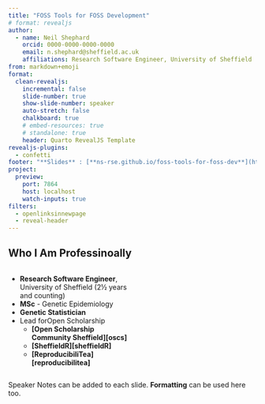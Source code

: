 ```yaml
---
title: "FOSS Tools for FOSS Development"
# format: revealjs
author:
  - name: Neil Shephard
    orcid: 0000-0000-0000-0000
    email: n.shephard@sheffield.ac.uk
    affiliations: Research Software Engineer, University of Sheffield
from: markdown+emoji
format:
  clean-revealjs:
    incremental: false
    slide-number: true
    show-slide-number: speaker
    auto-stretch: false
    chalkboard: true
    # embed-resources: true
    # standalone: true
    header: Quarto RevealJS Template
revealjs-plugins:
  - confetti
footer: "**Slides** : [**ns-rse.github.io/foss-tools-for-foss-dev**](https://ns-rse.github.io/foss-tools-for-foss-dev)"
project:
  preview:
    port: 7864
    host: localhost
    watch-inputs: true
filters:
  - openlinksinnewpage
  - reveal-header
---
```


<!-- ## Scan This -->

<!-- {{< qrcode <https://ns-rse.github.io/quarto-revealjs-template> qr1 width=400 height=400 >}} -->

<!-- [ns-rse.github.io/quarto-revealjs-template](https://ns-rse.github.io/quarto-revealjs-template) -->

## Who I Am Professinoally

:::: {.columns}

::: {.column width="50%"}
- **Research Software Engineer**, University of Sheffield (2½ years and counting)
- **MSc** - Genetic Epidemiology
- **Genetic Statistician**
- Lead forOpen Scholarship
  - **[Open Scholarship Community Sheffield][oscs]**
  - **[SheffieldR][sheffieldR]**
  - **[ReproducibiliTea][reproducibilitea]**

:::
::: {.column width="50%"}

:::

::::

::: {.notes}
Speaker Notes can be added to each slide. **Formatting** can be used here too.
:::


<!-- ## Quarto RevealJS Slides -->

<!-- This is a [Quarto](https://quarto.org/) template for creating [RevealJS](https://revealjs.com/) slides. -->

<!-- The template can be used as a starting point for your own slides and includes a number of different layouts and examples -->
<!-- of Markdown syntax, slide layout, links, embedding images and configuration options. -->

<!-- ## Formatting -->

<!-- Quarto slides are written in [Markdown](https://quarto.org/docs/authoring/markdown-basics.html). -->

<!-- | Markdown Syntax                              | Output                                | -->
<!-- |:---------------------------------------------|:--------------------------------------| -->
<!-- | `*italics*`, `**bold**`, `***bolditalics***` | *italics*, **bold**, **bold italics** | -->
<!-- | `superscript^1^`, `subscript~2~`             | superscript^1^, subscript~2~          | -->
<!-- | `~~strikethrough~~`                          | ~~strikethrough~~                     | -->
<!-- | ```code```                                   | `code`                                | -->
<!-- | `[Quarto](https://quarto.org)`               | [Quarto](https://quarto.org)          | -->


<!-- ## Columns and Lists -->

<!-- Slides can have columns and you can create [lists](https://quarto.org/docs/authoring/markdown-basics.html#lists) of -->
<!-- different types. -->

<!-- :::: {.columns} -->

<!-- ::: {.column width="50%"} -->
<!-- **ToDo** (code) -->

<!-- ```markdown -->
<!-- + Learn Markdown -->
<!-- + Create Quarto Slides -->
<!-- + Publish on GitHub -->
<!-- ``` -->

<!-- ::: -->

<!-- ::: {.column width="50%"} -->
<!-- **ToDo** (Rendered) -->

<!-- + Learn Markdown -->
<!-- + Create Quarto Slides -->
<!-- + Publish on GitHub -->

<!-- ::: -->
<!-- :::: -->

<!-- ::: {.notes} -->
<!-- Slides can have columns and we can create unordered lists. -->
<!-- ::: -->

<!-- ## Columns and Lists (cont.) -->

<!-- :::: {.columns} -->

<!-- ::: {.column width="50%"} -->
<!-- **Ordered** (code) -->

<!-- ```markdown -->
<!-- 1. A comes before -->
<!-- 2. B which is followed by -->
<!-- 3. C -->
<!-- ``` -->

<!-- ::: -->

<!-- ::: {.column width="50%"} -->
<!-- **Ordered** (Rendered) -->

<!-- 1. A comes before -->
<!-- 2. B which is followed by -->
<!-- 3. C -->

<!-- ::: -->
<!-- :::: -->

<!-- ::: {.notes} -->
<!-- Or ordered lists. -->
<!-- ::: -->

<!-- ## Tables -->

<!-- You can manually add [tables](https://quarto.org/docs/authoring/markdown-basics.html#tables). -->

<!-- :::: {.columns} -->

<!-- ::: {.column width="50%"} -->

<!-- ```markdown -->
<!-- | Right | Left | Default | Center | -->
<!-- |------:|:-----|---------|:------:| -->
<!-- |   12  |  12  |    12   |    12  | -->
<!-- |  123  |  123 |   123   |   123  | -->
<!-- |    1  |    1 |     1   |     1  | -->
<!-- ``` -->

<!-- ::: -->
<!-- ::: {.column width="50%"} -->

<!-- | Right | Left | Default | Center | -->
<!-- |------:|:-----|---------|:------:| -->
<!-- |   12  |  12  |    12   |    12  | -->
<!-- |  123  |  123 |   123   |   123  | -->
<!-- |    1  |    1 |     1   |     1  | -->

<!-- ::: -->
<!-- :::: -->

<!-- ::: {.notes} -->
<!-- Tables can be added, but there is a better way to include these programatically -->
<!-- ::: -->

<!-- ## Equations -->

<!-- | Markdown Syntax                    | Output                       | -->
<!-- |:----------------------------------:|:-----------------------------| -->
<!-- | `inline math $E = mc^{2}$`         | inline math $E = mc^{2}$     | -->
<!-- | ```display math: $$E = mc^{2}$$``` | display math: $$E = mc^{2}$$ | -->

<!-- ::: {.notes} -->
<!-- You can write equations if you need to. -->
<!-- ::: -->

<!-- ## Embed Images -->

<!-- [Figures](https://quarto.org/docs/authoring/figures.html) can be embeded using a URL and resized. -->

<!-- ```markdown -->
<!-- ![Relaxing in the Julian Alps](https://live.staticflickr.com/65535/53144704609_c5e6fa8c77_k.jpg){width=700} -->
<!-- ``` -->

<!-- ![Relaxing in the Julian Alps](https://live.staticflickr.com/65535/53144704609_c5e6fa8c77_k.jpg){width=700} -->

<!-- ::: {.notes} -->
<!-- ::: -->

<!-- ## Embed Images (*cont.*) -->

<!-- You can also include images locally.^[Make sure to `git add` them otherwise they won't publish] and make them hyperlinks. -->

<!-- ```markdown -->
<!-- ![[OSC Sheffield](https://osc-international.com/osc-sheffield)](img/OSC_Sheffield.png){width=300} -->
<!-- ``` -->

<!-- ![[OSC Sheffield](https://osc-international.com/osc-sheffield)](img/OSC_Sheffield.png){width=300} -->

<!-- ::: {.notes} -->
<!-- ::: -->

<!-- ## R code -->

<!-- :::: {.columns} -->

<!-- ::: {.column width="50%"} -->
<!-- Include [R code and output](https://quarto.org/docs/computations/r.html) with automatic referencing (see @fig-airquality2) -->

<!-- ```{r} -->
<!-- #| label: fig-airquality -->
<!-- #| fig-cap: "Temperature and ozone level." -->
<!-- #| warning: false -->
<!-- #| eval: false -->
<!-- #| echo: true -->
<!-- library(ggplot2) -->

<!-- ggplot(airquality, aes(Temp, Ozone)) + -->
<!--   geom_point() + -->
<!--   geom_smooth(method = "loess") -->
<!-- ``` -->

<!-- ::: -->
<!-- ::: {.column width="50%"} -->

<!-- ```{r} -->
<!-- #| label: fig-airquality2 -->
<!-- #| fig-cap: "Temperature and ozone level." -->
<!-- #| warning: false -->

<!-- library(ggplot2) -->

<!-- ggplot(airquality, aes(Temp, Ozone)) + -->
<!--   geom_point() + -->
<!--   geom_smooth(method = "loess") -->
<!-- ``` -->

<!-- ::: -->

<!-- :::: -->

<!-- ::: {.notes} -->
<!-- [R](https://www.r-project.org/) code can be embeded and executed to produce tables and figures. -->
<!-- ::: -->

<!-- ## Python code -->

<!-- ::: {.column width="50%"} -->
<!-- Include [Python code and output](https://quarto.org/docs/computations/python.html) too -->

<!-- ```{.python} -->
<!-- #| label: fig-polar -->
<!-- #| fig-cap: "A line plot on a polar axis." -->
<!-- #| warning: false -->
<!-- #| eval: false -->
<!-- #| echo: true -->
<!-- import numpy as np -->
<!-- import matplotlib.pyplot as plt -->

<!-- r = np.arange(0, 2, 0.01) -->
<!-- theta = 2 * np.pi * r -->
<!-- fig, ax = plt.subplots( -->
<!--   subplot_kw = {'projection': 'polar'} -->
<!-- ) -->
<!-- ax.plot(theta, r) -->
<!-- ax.set_rticks([0.5, 1, 1.5, 2]) -->
<!-- ax.grid(True) -->
<!-- plt.show() -->
<!-- ``` -->

<!-- ::: -->
<!-- ::: {.column width="50%"} -->

<!-- ```{.python} -->
<!-- #| label: fig-polar2 -->
<!-- #| fig-cap: "A line plot on a polar axis." -->
<!-- #| warning: false -->
<!-- #| eval: true -->
<!-- #| echo: true -->
<!-- import numpy as np -->
<!-- import matplotlib.pyplot as plt -->

<!-- r = np.arange(0, 2, 0.01) -->
<!-- theta = 2 * np.pi * r -->
<!-- fig, ax = plt.subplots( -->
<!--   subplot_kw = {'projection': 'polar'} -->
<!-- ) -->
<!-- ax.plot(theta, r) -->
<!-- ax.set_rticks([0.5, 1, 1.5, 2]) -->
<!-- ax.grid(True) -->
<!-- plt.show() -->
<!-- ``` -->

<!-- ::: -->
<!-- :::: -->

<!-- ::: {.notes} -->
<!-- You can include [Python](https://www.python.org) code too -->
<!-- ::: -->

<!-- ## General code -->

<!-- There are lots of options for showing, hiding, highlighting [code -->
<!-- blocks](https://quarto.org/docs/presentations/revealjs/#code-blocks). -->

<!-- ```{.python code-line-numbers="6-8"} -->
<!-- #| eval: true -->
<!-- #| echo: true -->
<!-- import numpy as np -->
<!-- import matplotlib.pyplot as plt -->

<!-- r = np.arange(0, 2, 0.01) -->
<!-- theta = 2 * np.pi * r -->
<!-- fig, ax = plt.subplots(subplot_kw={'projection': 'polar'}) -->
<!-- ax.plot(theta, r) -->
<!-- ax.set_rticks([0.5, 1, 1.5, 2]) -->
<!-- ax.grid(True) -->
<!-- plt.show() -->
<!-- ``` -->

<!-- ## The Documentation is Good -->

<!-- The official documentation is really good. -->

<!-- + [Get Started](https://quarto.org/docs/get-started/) -->
<!-- + [Markdown Basics](https://quarto.org/docs/authoring/markdown-basics.html) -->
<!-- + [Guide](https://quarto.org/docs/guide/) with many sections on [Presentations](https://quarto.org/docs/presentations/) -->
<!--   [Website](https://quarto.org/docs/websites/), [Books](https://quarto.org/docs/books/) and more. -->

<!-- ## Extensions -->

<!-- :::: {.columns} -->

<!-- ::: {.column width="70%"} -->
<!-- [Extensions](https://quarto.org/docs/extensions/) for themes and other functionality -->
<!-- (press `c` whilst viewing these slides :wink: ). -->

<!-- + [Shortcode/Filter](https://quarto.org/docs/extensions/listing-filters.html) -->
<!-- + [Journal Articles](https://quarto.org/docs/extensions/listing-journals.html) -->
<!-- + [Custom Formats](https://quarto.org/docs/extensions/listing-formats.html) -->
<!-- + [**RevealJS**](https://quarto.org/docs/extensions/listing-revealjs.html) -->
<!-- + [awesome-quarto](https://github.com/mcanouil/awesome-quarto) - Quarto tools & examples -->

<!-- ::: -->
<!-- ::: {.column width=30%} -->
<!-- This Template... -->
<!-- {{< qrcode <https://ns-rse.github.io/quarto-revealjs-template> qr2 width=400 height=400 >}} -->
<!-- ::: -->
<!-- :::: -->
